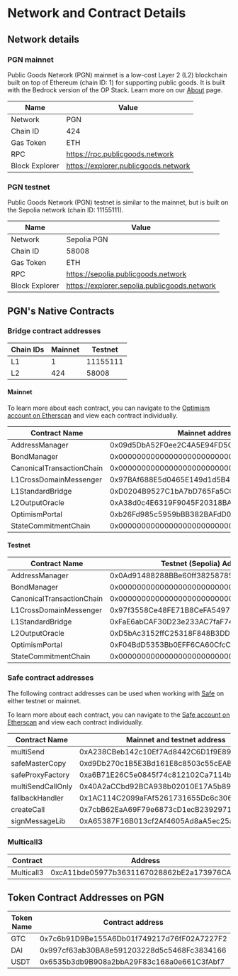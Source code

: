 # Network and Contract Details

## Network details

### PGN mainnet

Public Goods Network (PGN) mainnet is a low-cost Layer 2 (L2) blockchain built on top of Ethereum (chain ID: 1) for supporting public goods. It is built with the Bedrock version of the OP Stack. Learn more on our [About](/about) page.

| Name           | Value                                |
| -------------- | ------------------------------------ |
| Network        | PGN                                  |
| Chain ID       | 424                                  |
| Gas Token      | ETH                                  |
| RPC            | https://rpc.publicgoods.network      |
| Block Explorer | https://explorer.publicgoods.network |

### PGN testnet

Public Goods Network (PGN) testnet is similar to the mainnet, but is built on the Sepolia network (chain ID: 11155111). 

| Name           | Value                                        |
| -------------- | -------------------------------------------- |
| Network        | Sepolia PGN                                  |
| Chain ID       | 58008                                        |
| Gas Token      | ETH                                          |
| RPC            | https://sepolia.publicgoods.network          |
| Block Explorer | https://explorer.sepolia.publicgoods.network |

## PGN's Native Contracts

### Bridge contract addresses

| Chain IDs | Mainnet | Testnet  |
| --------- | ------- | -------- |
| L1        | 1       | 11155111 |
| L2        | 424     | 58008    |

#### Mainnet

To learn more about each contract, you can navigate to the [Optimism account on Etherscan](https://etherscan.io/accounts/label/optimism) and view each contract individually. 

| Contract Name             | Mainnet address                            |
| ------------------------- | ------------------------------------------ |
| AddressManager            | 0x09d5DbA52F0ee2C4A5E94FD5C802bD74Ca9cAD3e |
| BondManager               | 0x0000000000000000000000000000000000000000 |
| CanonicalTransactionChain | 0x0000000000000000000000000000000000000000 |
| L1CrossDomainMessenger    | 0x97BAf688E5d0465E149d1d5B497Ca99392a6760e |
| L1StandardBridge          | 0xD0204B9527C1bA7bD765Fa5CCD9355d38338272b |
| L2OutputOracle            | 0xA38d0c4E6319F9045F20318BA5f04CDe94208608 |
| OptimismPortal            | 0xb26Fd985c5959bBB382BAFdD0b879E149e48116c |
| StateCommitmentChain      | 0x0000000000000000000000000000000000000000 |

#### Testnet

| Contract Name             | Testnet (Sepolia) Address                  |
| ------------------------- | ------------------------------------------ |
| AddressManager            | 0x0Ad91488288BBe60ff38258785568A6D1EB3B983 |
| BondManager               | 0x0000000000000000000000000000000000000000 |
| CanonicalTransactionChain | 0x0000000000000000000000000000000000000000 |
| L1CrossDomainMessenger    | 0x97f3558Ce48FE71B8CeFA5497708A49531D5A8E1 |
| L1StandardBridge          | 0xFaE6abCAF30D23e233AC7faF747F2fC3a5a6Bfa3 |
| L2OutputOracle            | 0xD5bAc3152ffC25318F848B3DD5dA6C85171BaEEe |
| OptimismPortal            | 0xF04BdD5353Bb0EFF6CA60CfcC78594278eBfE179 |
| StateCommitmentChain      | 0x0000000000000000000000000000000000000000 |

### Safe contract addresses

The following contract addresses can be used when working with [Safe](https://safe.global/) on either testnet or mainnet.

To learn more about each contract, you can navigate to the [Safe account on Etherscan](https://etherscan.io/accounts/label/safe-formerly-gnosis-safe) and view each contract individually. 

| Contract Name            | Mainnet and testnet address                |
| ------------------------ | ------------------------------------------ |
| multiSend                | 0xA238CBeb142c10Ef7Ad8442C6D1f9E89e07e7761 |
| safeMasterCopy           | 0xd9Db270c1B5E3Bd161E8c8503c55cEABeE709552 |
| safeProxyFactory         | 0xa6B71E26C5e0845f74c812102Ca7114b6a896AB2 |
| multiSendCallOnly        | 0x40A2aCCbd92BCA938b02010E17A5b8929b49130D |
| fallbackHandler          | 0x1AC114C2099aFAf5261731655Dc6c306bFcd4Dbd |
| createCall               | 0x7cbB62EaA69F79e6873cD1ecB2392971036cFAa4 |
| signMessageLib           | 0xA65387F16B013cf2Af4605Ad8aA5ec25a2cbA3a2 |

### Multicall3 

| Contract                 | Address                                    |
| ------------------------ | ------------------------------------------ |
| Multicall3               | 0xcA11bde05977b3631167028862bE2a173976CA11 |


## Token Contract Addresses on PGN

| Token Name         | Contract address                           |
| ------------------ | ------------------------------------------ |
| GTC                | 0x7c6b91D9Be155A6Db01f749217d76fF02A7227F2 |
| DAI                | 0x997cf63ab30BA8e591203228d5c5468Fc3834166 |
| USDT               | 0x6535b3db9B908a2bbA29F83c168a0e661C3fAbf7 |
